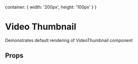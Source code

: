 

<Meta of={VideoThumbnailStories} />

  container: {
    width: '200px',
    height: '100px'
  }
}

# Video Thumbnail

Demonstrates default rendering of VideoThumbnail component

<Preview>
  <Story of={VideoThumbnailStories.Default} />
</Preview>

## Props

<ArgsTable of={VideoThumbnail} />
